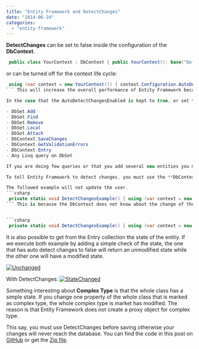 ```yaml
---
title: "Entity Framework and DetectChanges"
date: "2014-06-24"
categories: 
  - "entity-framework"
---
```


**DetectChanges** can be set to false inside the configuration of the **DbContext**.


```csharp
 public class YourContext : DbContext { public YourContext(): base("DefaultConnection") { this.Configuration.AutoDetectChangesEnabled = false; } } 
```

or can be turned off for the context life cycle:


```csharp
 using (var context = new YourContext()) { context.Configuration.AutoDetectChangesEnabled = false; } 
``` This will increase the overall performance of Entity Framework because it will not execute the verification of changes of the entities inside the **DbContext** and the database. Disabling the auto detection of changes come with the cost that if you do not call it manually that you will not have the good result.

In the case that the AutoDetectChangesEnabled is kept to true, or set to true again, than you can be sure that a verification is done when:

- DbSet.Add
- DbSet.Find
- DbSet.Remove
- DbSet.Local
- DbSet.Attach
- DbContext.SaveChanges
- DbContext.GetValidationErrors
- DbContext.Entry
- Any Linq query on DbSet

If you are doing few queries or that you add several new entities you may want to detect change only after all commands instead of letting Entity Framework detecting change on every command.

To tell Entity Framework to detect changes, you must use the **DbContext** and call the **ChangeTracker** property that has the **DetectChanges** method.

The followed example will not update the user. 
```csharp
 private static void DetectChangesExample() { using (var context = new YourContext()) { context.Configuration.AutoDetectChangesEnabled = false; var personToModify = context.Persons.Find(1); personToModify.BirthDate = new DateTime(3050,12,12); context.SaveChanges(); } } 
``` This is because the DbContext does not know about the change of the Person Id 1. If we change the above code by adding the DetectChanges than the database is notified of the changes.


```csharp
 private static void DetectChangesExample() { using (var context = new YourContext()) { context.Configuration.AutoDetectChangesEnabled = false; var personToModify = context.Persons.Find(1); personToModify.BirthDate = new DateTime(3050,12,12); context.ChangeTracker.DetectChanges(); context.SaveChanges(); } } 
```

It is also possible to get from the Entry collection the state of the entity. If we execute both example by adding a simple check of the state, the one that has auto detect changes to false will return an unmodified state while the other one will have a modified state.

[![Unchanged](http://patrickdesjardins.com/blog/wp-content/uploads/2014/05/Unchanged-400x96.png)](http://patrickdesjardins.com/blog/entity-framework-and-detectchanges/unchanged)

With DetectChanges: [![StateChanged](http://patrickdesjardins.com/blog/wp-content/uploads/2014/05/StateChanged-400x157.png)](http://patrickdesjardins.com/blog/entity-framework-and-detectchanges/statechanged)

Something interesting about **Complex Type** is that the whole class has a simple state. If you change one property of the whole class that is marked as complex type, the whole complex type is market has modified. The reason is that Entity Framework does not create a proxy object for complex type.

This say, you must use DetectChanges before saving otherwise your changes will never reach the database. You can find the code in this post on [GitHub](https://github.com/MrDesjardins/EntityFrameworkTestConsole/tree/94af9ed008a3cd021a7cd8732cbb1f9a3f375e03) or get the [Zip file](https://github.com/MrDesjardins/EntityFrameworkTestConsole/archive/94af9ed008a3cd021a7cd8732cbb1f9a3f375e03.zip).
